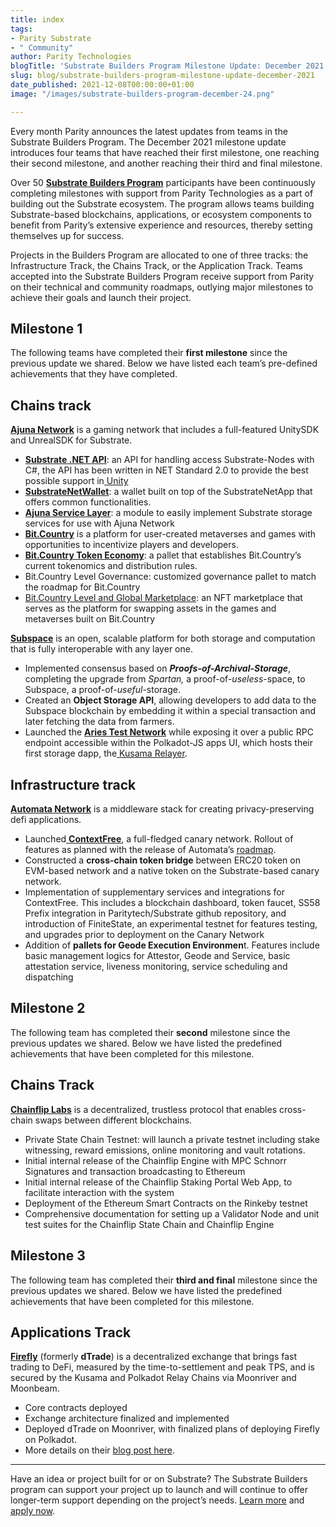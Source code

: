 ```yaml
---
title: index
tags:
- Parity Substrate
- " Community"
author: Parity Technologies
blogTitle: 'Substrate Builders Program Milestone Update: December 2021'
slug: blog/substrate-builders-program-milestone-update-december-2021
date_published: 2021-12-08T00:00:00+01:00
image: "/images/substrate-builders-program-december-24.png"

---
```

Every month Parity announces the latest updates from teams in the Substrate Builders Program. The December 2021 milestone update introduces four teams that have reached their first milestone, one reaching their second milestone, and another reaching their third and final milestone.

Over 50 [**Substrate Builders Program**](https://substrate.io/ecosystem/substrate-builders-program/) participants have been continuously completing milestones with support from Parity Technologies as a part of building out the Substrate ecosystem. The program allows teams building Substrate-based blockchains, applications, or ecosystem components to benefit from Parity’s extensive experience and resources, thereby setting themselves up for success.

Projects in the Builders Program are allocated to one of three tracks: the Infrastructure Track, the Chains Track, or the Application Track. Teams accepted into the Substrate Builders Program receive support from Parity on their technical and community roadmaps, outlying major milestones to achieve their goals and launch their project.

## Milestone 1

The following teams have completed their **first milestone** since the previous update we shared. Below we have listed each team’s pre-defined achievements that they have completed.

## Chains track

[**Ajuna Network**](https://ajuna.io/) is a gaming network that includes a full-featured UnitySDK and UnrealSDK for Substrate.

* [**Substrate .NET API**](https://github.com/ajuna-network/SubstrateNetApi/wiki): an API for handling access Substrate-Nodes with C#, the API has been written in NET Standard 2.0 to provide the best possible support in[ Unity](https://docs.unity3d.com/2021.2/Documentation/Manual/dotnetProfileSupport.html)
* [**SubstrateNetWallet**](https://github.com/ajuna-network/SubstrateNetApi/wiki/Wallet): a wallet built on top of the SubstrateNetApp that offers common functionalities.
* [**Ajuna Service Layer**](https://github.com/ajuna-network/Ajuna.ServiceLayer): a module to easily implement Substrate storage services for use with Ajuna Network
* [**Bit.Country**](https://bit.country/) is a platform for user-created metaverses and games with opportunities to incentivize players and developers.
* [**Bit.Country Token Economy**](https://github.com/bit-country/Metaverse-Network/tree/master/pallets/tokenization): a pallet that establishes Bit.Country’s current tokenomics and distribution rules.
* Bit.Country Level Governance: customized governance pallet to match the roadmap for Bit.Country
* [Bit.Country Level and Global Marketplace](https://github.com/bit-country/Metaverse-Network/blob/master/pallets/swap/src/lib.rs): an NFT marketplace that serves as the platform for swapping assets in the games and metaverses built on Bit.Country

[**Subspace**](https://subspace.network/) is an open, scalable platform for both storage and computation that is fully interoperable with any layer one.

* Implemented consensus based on **_Proofs-of-Archival-Storage_**, completing the upgrade from _Spartan,_ a proof-of-_useless_-space, to Subspace, a proof-of-_useful_-storage.
* Created an **Object Storage API**, allowing developers to add data to the Subspace blockchain by embedding it within a special transaction and later fetching the data from farmers.
* Launched the [**Aries Test Network**](https://polkadot.js.org/apps/?rpc=wss%3A%2F%2Ftest-rpc.subspace.network#/explorer) while exposing it over a public RPC endpoint accessible within the Polkadot-JS apps UI, which hosts their first storage dapp, the[ Kusama Relayer](https://testnet-relayer.subspace.network/).

## Infrastructure track

[**Automata Network**](https://www.ata.network/) is a middleware stack for creating privacy-preserving defi applications.

* Launched[ **ContextFree**](https://medium.com/atanetwork/introducing-contextfree-the-canary-network-for-automata-ee3e5ffa5bbd), a full-fledged canary network. Rollout of features as planned with the release of Automata’s [roadmap](http://xata.to/roadmap).
* Constructed a **cross-chain token bridge** between ERC20 token on EVM-based network and a native token on the Substrate-based canary network.
* Implementation of supplementary services and integrations for ContextFree. This includes a blockchain dashboard, token faucet, SS58 Prefix integration in Paritytech/Substrate github repository, and introduction of FiniteState, an experimental testnet for features testing, and upgrades prior to deployment on the Canary Network
* Addition of **pallets for Geode Execution Environmen**t. Features include basic management logics for Attestor, Geode and Service, basic attestation service, liveness monitoring, service scheduling and dispatching

## Milestone 2

The following team has completed their **second** milestone since the previous updates we shared. Below we have listed the predefined achievements that have been completed for this milestone.

## Chains Track

[**Chainflip Labs**](https://chainflip.io/) is a decentralized, trustless protocol that enables cross-chain swaps between different blockchains.

* Private State Chain Testnet: will launch a private testnet including stake witnessing, reward emissions, online monitoring and vault rotations.
* Initial internal release of the Chainflip Engine with MPC Schnorr Signatures and transaction broadcasting to Ethereum
* Initial internal release of the Chainflip Staking Portal Web App, to facilitate interaction with the system
* Deployment of the Ethereum Smart Contracts on the Rinkeby testnet
* Comprehensive documentation for setting up a Validator Node and unit test suites for the Chainflip State Chain and Chainflip Engine

## Milestone 3

The following team has completed their **third and final** milestone since the previous updates we shared. Below we have listed the predefined achievements that have been completed for this milestone.

## Applications Track

[**Firefly**](https://firefly.exchange/) (formerly **dTrade**) is a decentralized exchange that brings fast trading to DeFi, measured by the time-to-settlement and peak TPS, and is secured by the Kusama and Polkadot Relay Chains via Moonriver and Moonbeam.

* Core contracts deployed
* Exchange architecture finalized and implemented
* Deployed dTrade on Moonriver, with finalized plans of deploying Firefly on Polkadot.
* More details on their [blog post here](https://firefly.exchange/blog/brand-upgrade-dtrade-moves-to-kusama-welcomes-firefly-to-polkadot).

***

  
Have an idea or project built for or on Substrate? The Substrate Builders program can support your project up to launch and will continue to offer longer-term support depending on the project’s needs. [Learn more](https://www.substrate.io/builders-program/) and [apply now](https://docs.google.com/forms/d/e/1FAIpQLSfEYJE3X0RQs3Kucqthe4D8zyUcV1yEvyIw98L2X9_78b4BVA/viewform).
